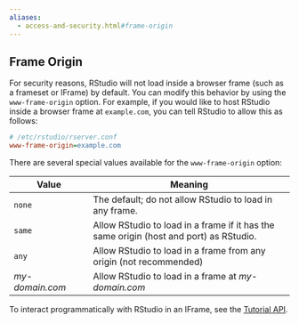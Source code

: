```yaml
---
aliases:
  - access-and-security.html#frame-origin
---
```


## Frame Origin

For security reasons, RStudio will not load inside a browser frame (such as a frameset or IFrame) by default. You can modify this behavior by using the `www-frame-origin` option. For example, if you would like to host RStudio inside a browser frame at `example.com`, you can tell RStudio to allow this as follows:

```ini
# /etc/rstudio/rserver.conf
www-frame-origin=example.com
```

There are several special values available for the `www-frame-origin` option:

| Value                | Meaning                                            |
| -------------------- | -------------------------------------------------- |
| `none`               | The default; do not allow RStudio to load in any frame. |
| `same`               | Allow RStudio to load in a frame if it has the same origin (host and port) as RStudio. |
| `any`                | Allow RStudio to load in a frame from any origin (not recommended) |
| *my-domain.com*      | Allow RStudio to load in a frame at *my-domain.com* |

To interact programmatically with RStudio in an IFrame, see the [Tutorial API](../tutorial_api/tutorial_api.html).

